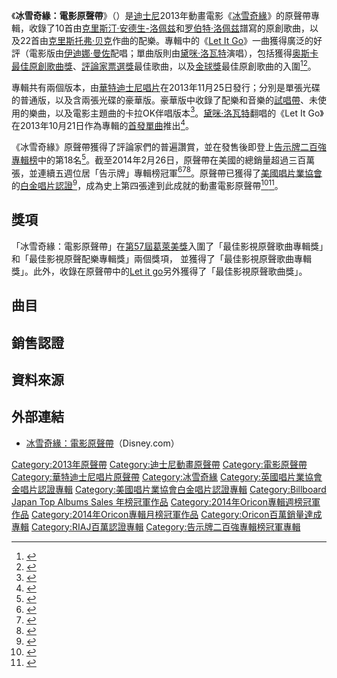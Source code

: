 {{noteTA
|G1=Movie
|G2=Disney
|G3=Show
|G4=Music
|G5=Frozen
}}
{{Infobox album
| name       = 冰雪奇缘：电影原声带
| original_name = ''Frozen (Original Motion Picture Soundtrack)''
| type       = [[原声带|原声带]]
| artist     = [[合辑|群星]]
| cover      = Frozen 2013 soundtrack.png
| alt        = A graphic of the album title over a snowflake
| released   = {{start date|2013|11|25|mf=yes}}
| recorded   = 2012年–2013年<ref>{{cite news|last=Perlman|first=Jake|title=On the Scene: 'Frozen' cast performs live for the first (and probably only) time ever|url=http://popwatch.ew.com/2014/02/10/on-the-scene-frozen-live/|accessdate=February 10, 2014|newspaper=[[Entertainment_Weekly|Entertainment Weekly]]|date=February 10, 2014|quote=It was the first time the cast had ever sung the songs live and the first time many had sung the songs at all since they recorded the soundtrack a year and a half ago.|archive-date=2014-03-01|archive-url=https://web.archive.org/web/20140301174518/http://popwatch.ew.com/2014/02/10/on-the-scene-frozen-live/|dead-url=no}}</ref>
| venue      =
| studio     = {{Le|Sunset Sound Recorders|Sunset Sound Recorders|Sunset Sound}} / {{Le|国会录音室|Capitol Studios}}<ref>{{cite web|last=Tingen|first=Paul|title=Inside Track: Disney's Frozen|url=http://www.soundonsound.com/sos/apr14/articles/inside-track-0414.htm|work=Sound on Sound|publisher=SOS Publications Group|accessdate=May 3, 2014|date=April 2014|archive-date=2014-05-03|archive-url=https://web.archive.org/web/20140503184540/http://www.soundonsound.com/sos/apr14/articles/inside-track-0414.htm|dead-url=no}}</ref><ref>{{cite journal|last=Tucker|first=April|title=Cinema Audio Society Awards Brings Us Together Again: Motion Picture — Animated, ''Frozen''|journal=CAS Quarterly|date=Spring 2014|pages=13–18|url=http://cinemaaudiosociety.org/wp-content/uploads/2014/05/CAS-Spring-2014.pdf|accessdate=May 29, 2014|format=PDF|archive-date=2014-05-29|archive-url=https://web.archive.org/web/20140529085315/http://cinemaaudiosociety.org/wp-content/uploads/2014/05/CAS-Spring-2014.pdf|dead-url=no}}</ref>
| genre      = {{flat list|
* [[流行音乐|流行]]
* [[音乐剧|音乐剧]]}}
| length     = {{Duration|m=69|s=40}}
| label      = [[华特迪士尼唱片|华特迪士尼]]
| producer   = {{flat list|
* [[克里斯汀·安德生-洛佩兹|克里斯汀·安德生-洛佩兹]]
* [[罗伯特·洛佩兹|罗伯特·洛佩兹]]
* [[克里斯托弗·贝克|克里斯托弗·贝克]]
* 克里斯·莫坦
* 汤姆·麦克杜格尔}}
| misc       = 
{{Extra chronology
 | artist     = [[华特迪士尼动画工作室|华特迪士尼动画工作室]]
 | type       = soundtrack
 | prev_title = [[无敌破坏王#原声带|无敌破坏王]]
 | prev_year  = 2012
 | title      = 冰雪奇缘
 | year       = 2013
 | next_title = [[大英雄天團#音乐|大英雄聯盟]]
 | next_year  = 2014
}}
{{Singles
| Name          = 冰雪奇缘
| Type          = soundtrack
| Single 1      = [[随它吧#黛米·洛瓦托版本|随它吧]]（[[黛米·洛瓦托|黛米·洛瓦托]]版本）
| Single 1 date = 2013年10月21日
| Single 2      = [[随它吧#伊迪娜·门泽尔版本|随它吧]]（[[伊迪娜·门泽尔|伊迪娜·门泽尔]]版本）
| Single 2 date = 2014年1月
}}
}}
《'''冰雪奇緣：電影原聲帶'''》（{{lang-en|''Frozen: Original Motion Picture Soundtrack''}}）是[[華特迪士尼動畫工作室|迪士尼]]2013年動畫電影《[[冰雪奇緣|冰雪奇緣]]》的原聲帶專輯，收錄了10首由[[克里斯汀·安德生-洛佩兹|克里斯汀·安德生-洛佩兹]]和[[罗伯特·洛佩兹|罗伯特·洛佩兹]]譜寫的原創歌曲，以及22首由[[克里斯托弗·贝克|克里斯托弗·贝克]]作曲的配樂。專輯中的《[[Let_It_Go_(迪士尼歌曲)|Let It Go]]》一曲獲得廣泛的好評（電影版由[[伊迪娜·曼佐|伊迪娜·曼佐]]配唱；單曲版則由[[黛咪·洛瓦特|黛咪·洛瓦特]]演唱），包括獲得[[奥斯卡金像奖|奥斯卡]][[奥斯卡最佳原创歌曲奖|最佳原創歌曲獎]]、[[廣播影評人協會|評論家票選獎]]最佳歌曲，以及[[金球獎|金球獎]]最佳原創歌曲的入圍<ref>{{cite news|title=Golden Globe Awards Nominations: ‘12 Years A Slave’ & ‘American Hustle’ Lead Pack|url=http://www.deadline.com/2013/12/golden-globe-awards-2014-nominations-full-list/|accessdate=2013-12-12|newspaper=Deadline|date=2013-12-12|archive-date=2013-12-16|archive-url=https://web.archive.org/web/20131216082358/http://www.deadline.com/2013/12/golden-globe-awards-2014-nominations-full-list/|dead-url=no}}</ref><ref>{{cite news|last=Gray|first=Tim|title=Critics Choice Awards: ’12 Years,’ ‘American Hustle’ Earn 13 Nominations Each|url=http://variety.com/2013/film/news/critics-choice-awards-12-years-american-hustle-earn-13-nominations-each-1200954010/|accessdate=2013-12-16|newspaper=Variety|date=2013-12-16|archive-date=2014-02-28|archive-url=https://www.webcitation.org/6NiaKYqLp?url=http://variety.com/2013/film/news/critics-choice-awards-12-years-american-hustle-earn-13-nominations-each-1200954010/|dead-url=no}}</ref>。

專輯共有兩個版本，由[[華特迪士尼唱片|華特迪士尼唱片]]在2013年11月25日發行；分別是單張光碟的普通版，以及含兩張光碟的豪華版。豪華版中收錄了配樂和音樂的[[樣本唱片|試唱帶]]、未使用的樂曲，以及電影主題曲的卡拉OK伴唱版本<ref>{{cite press release |title=Walt Disney Animation Studios' 'Frozen' Lets Go With Dynamic Soundtrack |url=http://www.prnewswire.com/news-releases/walt-disney-animation-studios-frozen-lets-go-with-dynamic-soundtrack-228743161.html |accessdate=2013-10-22 |publisher=PR Newswire |date=2013-10-22 |archive-date=2013-10-28 |archive-url=https://web.archive.org/web/20131028020407/http://www.prnewswire.com/news-releases/walt-disney-animation-studios-frozen-lets-go-with-dynamic-soundtrack-228743161.html |dead-url=no }}</ref>。[[黛咪·洛瓦特|黛咪·洛瓦特]]翻唱的《Let It Go》在2013年10月21日作為專輯的[[首發單曲|首發單曲]]推出<ref>{{cite news |last=Rosen |first=Christopher |title=Demi Lovato's 'Let It Go,' From The Disney Film 'Frozen,' Gets Released |url=http://www.huffingtonpost.com/2013/10/21/demi-lovato-let-it-go-frozen_n_4138378.html |accessdate=2013-10-23 |newspaper=[[The_Huffington_Post|The Huffington Post]] |date=2013-10-21 |archive-date=2013-10-22 |archive-url=https://web.archive.org/web/20131022050445/http://www.huffingtonpost.com/2013/10/21/demi-lovato-let-it-go-frozen_n_4138378.html |dead-url=no }}</ref>。

《冰雪奇緣》原聲帶獲得了評論家們的普遍讚賞，並在發售後即登上[[告示牌二百強專輯榜|告示牌二百強專輯榜]]中的第18名<ref>{{cite news|last=Gilman|first=Greg|title=‘Frozen’ Soundtrack Hits No. 1 on Billboard 200, Bumps Beyoncé|url=http://www.thewrap.com/frozen-soundtrack-number-one-billboard-bumps-beyonce|accessdate=2014-01-19|newspaper=The Wrap|date=2014-01-08|archive-date=2014-01-21|archive-url=https://web.archive.org/web/20140121183035/http://www.thewrap.com/frozen-soundtrack-number-one-billboard-bumps-beyonce|dead-url=no}}</ref>。截至2014年2月26日，原聲帶在美國的總銷量超過三百萬張，並連續五週位居「告示牌」專輯榜冠軍<ref>{{cite news|last=Martens|first=Todd|title=Eric Church, locals Glitch Mob have strong chart debuts  http://www.latimes.com/entertainment/music/posts/la-et-ms-eric-church-glitch-mob-have-strong-chart-debuts-20140219,0,1017242.story#ixzz2tnvgRBTh|url=http://www.latimes.com/entertainment/music/posts/la-et-ms-eric-church-glitch-mob-have-strong-chart-debuts-20140219,0,1017242.story#axzz2tnum7biz|accessdate=2014-02-19|newspaper=Los Angeles Times|date=2014-01-19|archive-date=2014-02-20|archive-url=https://web.archive.org/web/20140220120517/http://www.latimes.com/entertainment/music/posts/la-et-ms-eric-church-glitch-mob-have-strong-chart-debuts-20140219,0,1017242.story#axzz2tnum7biz|dead-url=no}}</ref><ref>{{Cite web |url=http://www.billboard.com/articles/news/5893983/frozen-longest-running-no-1-film-soundtrack-since-2003-billboard-200 |title=存档副本 |accessdate=2014-03-08 |archive-date=2014-03-06 |archive-url=https://web.archive.org/web/20140306110352/http://www.billboard.com/articles/news/5893983/frozen-longest-running-no-1-film-soundtrack-since-2003-billboard-200 |dead-url=no }}</ref><ref>{{cite news|first=Keith|last=Caulfield|title='Frozen' Earns Most Weeks At No. 1 For A Soundtrack Since 'Titanic'|url=http://www.billboard.com/articles/news/5915773/frozen-earns-most-weeks-at-no-1-for-a-soundtrack-since-titanic|work=Billboard|publisher=Prometheus Global Media|date=2014-02-26|accessdate=2014-02-26|archive-date=2014-03-02|archive-url=https://web.archive.org/web/20140302012511/http://www.billboard.com/articles/news/5915773/frozen-earns-most-weeks-at-no-1-for-a-soundtrack-since-titanic|dead-url=no}}</ref>。原聲帶已獲得了[[美國唱片業協會|美國唱片業協會]]的[[RIAA认证|白金唱片認證]]<ref>{{cite news|last=Kleinman|first=Maria|title=Walt Disney Records' Frozen Soundtrack And "Let It Go" Single Both Certified Platinum|url=http://online.wsj.com/article/PR-CO-20140225-913403.html|accessdate=2014-03-07|newspaper=The Wall Street Journal|date=2014-02-25|archive-date=2014-03-07|archive-url=https://web.archive.org/web/20140307042754/http://online.wsj.com/article/PR-CO-20140225-913403.html|dead-url=no}}</ref>，成為史上第四張達到此成就的動畫電影原聲帶<ref>{{cite news|last=Willman|first=Chris|title=How the 'Frozen' Soundtrack Snowballed to No. 1|url=http://www.hollywoodreporter.com/news/how-frozen-soundtrack-snowballed-no-670649?utm_source=feedburner&utm_medium=feed&utm_campaign=Feed%3A+thr%2Fnews+(The+Hollywood+Reporter+-+Top+Stories)|accessdate=2014-01-20|newspaper=The Hollywood Reporter|date=2014-01-15|archive-date=2014-03-14|archive-url=https://web.archive.org/web/20140314205317/http://www.hollywoodreporter.com/news/how-frozen-soundtrack-snowballed-no-670649?utm_source=feedburner&utm_medium=feed&utm_campaign=Feed%3A+thr%2Fnews+(The+Hollywood+Reporter+-+Top+Stories)|dead-url=no}}</ref><ref>{{cite news|last=Wood|first=Mikael|title='Frozen' soundtrack tops Billboard 200 album chart|url=http://www.latimes.com/entertainment/music/posts/la-et-ms-frozen-soundtrack-tops-billboard-200-album-chart-20140108,0,1422934.story#axzz2pqzy8wbf|accessdate=2014-01-09|newspaper=Los Angeles Times|date=2014-01-08|archive-date=2014-01-09|archive-url=https://web.archive.org/web/20140109004725/http://www.latimes.com/entertainment/music/posts/la-et-ms-frozen-soundtrack-tops-billboard-200-album-chart-20140108,0,1422934.story#axzz2pqzy8wbf|dead-url=no}}</ref>。

== 獎項 ==
{{Album ratings
| rev1 =Sputnikmusic
| rev1Score = 2.1/5<ref>http://www.sputnikmusic.com/review/61138/Disney-Soundtracks-Frozen%3A-Original-Motion-Picture-Soundtrack/</ref>
| rev2 =Filmtracks
| rev2Score = {{Rating|3|5}}<ref>{{cite web |url=http://www.filmtracks.com/titles/frozen.html |title=Frozen (Christophe Beck/Robert Lopez/Kristen Anderson-Lopez) |publisher=Filmtracks |date=2013-11-25 |accessdate=2014-08-24 |archive-date=2014-09-02 |archive-url=https://web.archive.org/web/20140902050736/http://www.filmtracks.com/titles/frozen.html |dead-url=no }}</ref>
}}
「冰雪奇緣：電影原聲帶」在[[第57屆葛萊美獎|第57屆葛萊美獎]]入圍了「最佳影視原聲歌曲專輯獎」和「最佳影視原聲配樂專輯獎」兩個獎項，
並獲得了「最佳影視原聲歌曲專輯獎」。此外，收錄在原聲帶中的[[Let_it_go|Let it go]]另外獲得了「最佳影視原聲歌曲獎」。

== 曲目 ==
{{Track listing
| total_length = 1:09:40
| headline     = 冰雪奇緣 (原聲帶)<ref>{{cite web|url=https://itunes.apple.com/us/album/frozen-original-motion-picture/id728880367|title=Frozen (Original Motion Picture Soundtrack) by Various Artists|publisher=iTunes Store|accessdate=2013-11-18|archive-date=2014-01-03|archive-url=https://web.archive.org/web/20140103114840/https://itunes.apple.com/us/album/frozen-original-motion-picture/id728880367|dead-url=no}}</ref><ref>[https://itunes.apple.com/us/album/frozen-original-motion-picture/id728880367 iTunes - Music - Frozen (Original Motion Picture Soundtrack) by Various Artists] {{Wayback|url=https://itunes.apple.com/us/album/frozen-original-motion-picture/id728880367 |date=20140312221404 }} ''[[iTunes|iTunes]]'' Retrieved October 25, 2014</ref>
| extra_column = Performer(s)
| title1       = Frozen Heart
| extra1       = Cast of ''Frozen''
| length1      = 1:45
| title2       = [[Do_You_Want_to_Build_a_Snowman?|Do You Want to Build a Snowman?]]
| extra2       = [[Kristen_Bell|Kristen Bell]], Agatha Lee Monn, and Katie Lopez
| length2      = 3:27
| title3       = For the First Time in Forever
| extra3       = Kristen Bell and [[Idina_Menzel|Idina Menzel]]
| length3      = 3:45
| title4       = Love Is an Open Door
| extra4       = Kristen Bell and [[Santino_Fontana|Santino Fontana]]
| length4      = 2:07
| title5       = [[放開手|Let It Go]]
| extra5       = [[Idina_Menzel|Idina Menzel]]
| length5      = 3:44
| title6       = Reindeer(s) Are Better Than People
| extra6       = [[Jonathan_Groff|Jonathan Groff]]
| length6      = 0:50
| title7       = In Summer
| extra7       = [[Josh_Gad|Josh Gad]]
| length7      = 1:54
| title8       = For the First Time in Forever#Reprise|For the First Time in Forever (Reprise)
| extra8       = Kristen Bell and Idina Menzel
| length8      = 2:30
| title9       = Fixer Upper (song)|Fixer Upper
| extra9       = Maia Wilson and Cast of ''Frozen''
| length9      = 3:02
| title10      = Let It Go (Disney song)#Demi Lovato version|Let It Go
| note10       = single version
| extra10      = [[Demi_Lovato|Demi Lovato]]
| length10     = 3:47
| title11      = Vuelie
| extra11      = Christophe Beck and Frode Fjellheim
| note11       = featuring [[Cantus_(Norwegian_female_choir)|Cantus]]
| length11     = 1:36
| title12      = Elsa and Anna
| extra12      = Christophe Beck
| length12     = 2:43
| title13      = The Trolls
| extra13      = Christophe Beck
| length13     = 1:48
| title14      = Coronation Day
| extra14      = Christophe Beck
| length14     = 1:14
| title15      = Heimr Àrnadalr
| extra15      = Christophe Beck
| length15     = 1:25
| title16      = Winter's Waltz
| extra16      = Christophe Beck
| length16     = 1:00
| title17      = Sorcery
| extra17      = Christophe Beck
| length17     = 3:17
| title18      = Royal Pursuit
| extra18      = Christophe Beck
| length18     = 1:02
| title19      = Onward and Upward
| extra19      = Christophe Beck
| length19     = 1:54
| title20      = Wolves
| extra20      = Christophe Beck
| length20     = 1:44
| title21      = The North Mountain
| extra21      = Christophe Beck
| length21     = 1:34
| title22      = We Were So Close
| extra22      = Christophe Beck
| length22     = 1:53
| title23      = Marshmallow Attack!
| extra23      = Christophe Beck
| length23     = 1:43
| title24      = Conceal, Don't Feel
| extra24      = Christophe Beck
| length24     = 1:07
| title25      = Only an Act of True Love
| extra25      = Christophe Beck
| length25     = 1:07
| title26      = Summit Siege
| extra26      = Christophe Beck
| length26     = 2:32
| title27      = Return to Arendelle
| extra27      = Christophe Beck
| length27     = 1:38
| title28      = Treason
| extra28      = Christophe Beck
| length28     = 1:36
| title29      = Some People Are Worth Melting For
| extra29      = Christophe Beck
| length29     = 2:06
| title30      = Whiteout
| extra30      = Christophe Beck
| length30     = 4:17
| title31      = The Great Thaw (Vuelie Reprise)
| extra31      = Christophe Beck and Frode Fjellheim
| length31     = 2:29
| title32      = Epilogue
| extra32      = Christophe Beck
| length32     = 3:04
}}
{{tracklist
| headline     = 南美洲版<ref>{{cite web|url=https://itunes.apple.com/ar/album/frozen/id728543411?l=en|title=iTunes - Music - Frozen by Various Artists|publisher=iTunes Store|accessdate=2013-11-18|archive-date=2014-02-25|archive-url=https://web.archive.org/web/20140225040418/https://itunes.apple.com/ar/album/frozen/id728543411?l=en|dead-url=no}}</ref><ref>{{cite web|url=https://itunes.apple.com/mx/album/frozen-una-aventura-congelada/id777159536|title=Frozen: Una Aventura Congelada (Banda Sonora Original) by Various Artists|publisher=iTunes Store|accessdate=2013-11-18|archive-date=2015-01-16|archive-url=https://web.archive.org/web/20150116063057/https://itunes.apple.com/mx/album/frozen-una-aventura-congelada/id777159536|dead-url=no}}</ref>
| extra_column = Performer(s)
| collapsed    = yes
| title1       = Helado corazón
| extra1       = Cast of ''Frozen''
| note1        = Spanish version
| length1      = 1:45
| title2       = ¿Y si hacemos un muñeco?
| extra2       = Romina Marroquín Payró, Andrea Rebeca Gómez Arias & Sara Paula Gómez Arias
| note2        = Spanish version
| length2      = 3:27
| title3       = Finalmente y como nunca
| extra3       = Romina Marroquín Payró & Carmen Sarahí
| note3        = Spanish version
| length3      = 3:45
| title4       = La puerta es el amor
| extra4       = Romina Marroquín Payró & Hugo Serrano
| note4        = Spanish version
| length4      = 2:07
| title5       = Libre soy
| extra5       = [[Carmen_Sarahí|Carmen Sarahí]]
| note5        = Spanish version
| length5      = 3:44
| title6       = Renos mejores que humanos
| extra6       = Pepe Vilchis
| note6        = Spanish version
| length6      = 0:50
| title7       = Verano
| extra7       = David Filio
| note7        = Spanish version
| length7      = 1:54
| title8       = Finalmente y como nunca (reprise)
| extra8       = Romina Marroquín Payró & Carmen Sarahí
| note8        = Spanish version
| length8      = 2:30
| title9       = Reparaciones
| extra9       = Cast of ''Frozen''
| note9        = Spanish version) (featuring Simone Brook
| length9      = 3:02
| title10      = Let It Go
| extra10      = Demi Lovato
| length10     = 3:47
| title11      = Libre soy
| extra11      = [[Martina_Stoessel|Martina Stoessel]]
| note11       = Spanish version
| length11     = 3:46
}}
{{tracklist
| headline     = 義大利版<ref>{{cite web|url=https://itunes.apple.com/it/album/frozen-regno-di-ghiaccio-colonna/id742315268?l=en|title=iTunes - Music - Frozen: Il regno di ghiaccio (Colonna sonora originale) by Various Artists|publisher=iTunes Store|accessdate=2013-11-18|archive-date=2014-02-24|archive-url=https://web.archive.org/web/20140224035315/https://itunes.apple.com/it/album/frozen-regno-di-ghiaccio-colonna/id742315268?l=en|dead-url=no}}</ref>
| extra_column = Performer(s)
| collapsed    = yes
| title11      = All'alba sorgerò
| extra11      = [[Serena_Autieri|Serena Autieri]]
| note11       = Italian version
| length11     = 3:46
}}
{{tracklist
| headline     = 馬來西亞版<ref>{{cite web|url=https://itunes.apple.com/my/album/frozen-original-motion-picture/id757882500|title=iTunes - Music - Anna Dan Permaisuri Salji (Oraginal Soundtrack) by Various Artists|publisher=iTunes Store|accessdate=2013-11-28|archive-date=2014-02-27|archive-url=https://web.archive.org/web/20140227044210/https://itunes.apple.com/my/album/frozen-original-motion-picture/id757882500|dead-url=no}}</ref>
| extra_column = Performer(s)
| collapsed    = yes
| title11      = Bebaskan
| extra11      = [[Marsha_Milan_Londoh|Marsha Milan Londoh]]
| note11       = Malay version
| length11     = 3:46
}}
{{tracklist
| headline     = 法國版<ref>{{cite web |url=http://www.chartsinfrance.net/actualite/news-88687.html |title="We Love Disney" : Jenifer, Christophe Willem, Olympe, Garou et Zaho ont répondu présent |publisher=Chartsinfrance.net |date= |accessdate=2013-12-06 |archive-date=2013-10-25 |archive-url=https://web.archive.org/web/20131025045254/http://www.chartsinfrance.net/actualite/news-88687.html |dead-url=no }}</ref><ref>{{cite web |url=http://fr.wikipedia.org/wiki/We_Love_Disney#cite_note-1 |title=We Love Disney - Wikipédia |language=fr |publisher=Fr.wikipedia.org |date= |accessdate=2013-12-06 |archive-date=2013-12-16 |archive-url=https://web.archive.org/web/20131216225137/http://fr.wikipedia.org/wiki/We_Love_Disney#cite_note-1 |dead-url=no }}</ref>
| extra_column = Performer(s)
| collapsed    = yes
| title1       = Le cœur de glace
| extra1       = Cast of ''Frozen''
| note1        = French version
| length1      = 1:45
| title2       = Je voudrais un bonhomme de neige
| extra2       = Emmylou Homs & Coralie Thulier
| note2        = French version
| length2      = 3:27
| title3       = Le renouveau
| extra3       = Emmylou Homs & Anaïs Delva
| note3        = French version
| length3      = 3:45
| title4       = L'amour est un cadeau
| extra4       = Emmylou Homs & Guillaume Beaujolais
| note4        = French version
| length4      = 2:07
| title5       = Libérée, délivrée
| extra5       = {{link-fr|Anaïs Delva|Anaïs Delva}}<ref>{{cite web |url=https://www.youtube.com/watch?v=_oBASpbS7jo |title=La Reine des Neiges (2013) - "Libérée, Délivrée" (Anaïs Delva) |publisher=YouTube |date=2013-11-25 |accessdate=2013-12-06 |archive-date=2013-12-09 |archive-url=https://web.archive.org/web/20131209005826/http://www.youtube.com/watch?v=_oBASpbS7jo |dead-url=no }}</ref>
| note5        = French version
| length5      = 3:44
| title6       = Le chant du renne
| extra6       = Donald Reignoux
| note6        = French version
| length6      = 0:50
| title7       = En été
| extra7       = Emmanuel Curtil
| note7        = French version
| length7      = 1:54
| title8       = Le renouveau (reprise)
| extra8       = Emmylou Homs & Anaïs Delva
| note8        = French version
| length8      = 2:30
| title9       = Nul n'est parfait
| extra9       = Cast of ''Frozen''
| note9        = French version
| length9      = 3:02
| title10      = Let It Go
| extra10      = Demi Lovato
| length10     = 3:47
}}
{{tracklist
| headline     = 德國版<ref>{{cite web|url=https://itunes.apple.com/de/album/die-eiskonigin-vollig-unverfroren/id728367313|title=iTunes - Music - Die Eiskönigin - Völlig unverfroren by Various Artists|publisher=iTunes Store|accessdate=2014-01-11|archive-date=2014-06-01|archive-url=https://web.archive.org/web/20140601153817/https://itunes.apple.com/de/album/die-eiskonigin-vollig-unverfroren/id728367313|dead-url=no}}</ref>
| extra_column = Performer(s)
| title1 = Kaltes Herz
| extra1 = Manuel Straube, Tommy Amper, Benjamin Grund, Stefan Thomas, Florian Wolf, Thomas Hohenberger & Frank Oliver Weißmann
| note1 = German version
| length1 = 1:44
| title2 = Willst du einen Schneemann bauen?
| extra2 = Pia Allgaier, Manuel Straube, Valeska Gerhart & Magdalena Haier
| note2 = German version
| length2 = 3:26
| title3 = Zum ersten Mal
| extra3 = Pia Allgaier & [[Willemijn_Verkaik|Willemijn Verkaik]]
| note3 = German version
| length3 = 3:44
| title4 = Liebe öffnet Tür'n
| extra4 = Pia Allgaier & Manuel Straube
| note4 = German version
| length4 = 2:04
| title5 = Lass jetzt los
| extra5 = [[Willemijn_Verkaik|Willemijn Verkaik]]
| note5 = German version
| length5 = 3:43
| title6 = Rentiere sind besser als Menschen
| extra6 = Leonhard Mahlich
| note6 = German version
| length6 = 0:51
| title7 = Im Sommer
| extra7 = [[Hape_Kerkeling|Hape Kerkeling]]
| note7 = German version
| length7 = 1:43
| title8 = Zum ersten Mal (Reprise)
| extra8 = Pia Allgaier & [[Willemijn_Verkaik|Willemijn Verkaik]]
| note8 = German version
| length8 = 2:29
| collapsed = yes
| title9 = Aufpolieren
| extra9 = [[Hape_Kerkeling|Hape Kerkeling]], Tommy Amper & Petra Scheeser
| note9 = German version
| length9 = 3:01
}}
{{tracklist
| headline = 西班牙版<ref>{{cite web|url=https://itunes.apple.com/es/album/frozen-el-reino-del-hielo/id742381837|title=iTunes - Music - Frozen: El reino del hielo by Various Artists|publisher=iTunes Store|accessdate=2013-11-26|archive-date=2014-07-12|archive-url=https://web.archive.org/web/20140712162436/https://itunes.apple.com/es/album/frozen-el-reino-del-hielo/id742381837|dead-url=no}}</ref>
| extra_column = Performer(s)
| title1 = Corazón de hielo
| extra1 = Cast of ''Frozen''
| note1 = Spanish version
| length1 = 1:46
| title2 = Hazme un muñeco de nieve
| extra2 = Naima Barroso, Emma Amselem & Carmen López
| note2 = Spanish version
| length2 = 3:27
| title3 = Por primera vez en años
| extra3 = Carmen López & [[Gisela_(singer)|Gisela]]
| note3 = Spanish version
| length3 = 3:45
| title4 = La puerta hacia el amor
| extra4 = Carmen López & Toni Menguiano
| note4 = Spanish version
| length4 = 2:05
| title5 = ¡Suéltalo!
| extra5 = [[Gisela_(singer)|Gisela]]
| note5 = Spanish version
| length5 = 3:44
| title6 = Renos mejor que personas
| extra6 = Erik Cruz
| note6 = Spanish version
| length6 = 0:52
| title7 = En verano
| extra7 = Miguel Antelo
| note7 = Spanish version
| length7 = 1:52
| title8 = Por primera vez en años (Reprise)
| extra8 = Carmen López & [[Gisela_(singer)|Gisela]]
| note8 = Spanish version
| length8 = 2:30
| collapsed = yes
| title9 = Hay que mejorarle un poco
| extra9 = Cast of ''Frozen''
| note9 = Spanish version
| length9 = 3:02
| title10      = Let It Go
| extra10      = Demi Lovato
| length10     = 3:44
| title11 = Libre soy
| extra11 = [[Martina_Stoessel|Martina Stoessel]]
| note11 = Spanish version
| length11 = 3:44
}}
{{tracklist
| headline = 丹麥版<ref>{{cite web|url=https://itunes.apple.com/dk/album/frost-originalt-dansk-soundtrack/id748370421|title=iTunes - Music - Frost (Originalt Dansk Soundtrack) by Various Artists|publisher=iTunes Store|accessdate=2014-01-17|archive-date=2014-06-05|archive-url=https://web.archive.org/web/20140605181410/https://itunes.apple.com/dk/album/frost-originalt-dansk-soundtrack/id748370421|dead-url=no}}</ref>
| extra_column = Performer(s)
| title1 = Det Frosne Hjertes Slag
| extra1 = The Danish Cast of Frozen
| note1 = Danish version
| length1 = 1:44
| title2 = Skal Vi Ikke Lave en Snemand?
| extra2 = Marie Dietz, Natascha Jessen, Kristine Yde Eriksen
| note2 = Danish version
| length2 = 3:26
| title3 = Jeg Har Ventet Alt for Længe
| extra3 = Kristine Yde Eriksen & Maria Lucia Heiberg Rosenberg
| note3 = Danish version
| length3 = 3:44
| title4 = Vi Lukker Døren Op
| extra4 = Kristine Yde Eriksen & Christian Lund
| note4 = Danish version
| length4 = 2:04
| title5 = Lad Det Ske
| extra5 = Maria Lucia Heiberg Rosenberg
| note5 = Danish version
| length5 = 3:43
| title6 = Rensdyr Er Bedre End Mennesker
| extra6 = Kenneth M. Christensen
| note6 = Danish version
| length6 = 0:51
| title7 = Til Sommer
| extra7 = Martin Brygmann
| note7 = Danish version
| length7 = 1:43
| title8 = Jeg Har Ventet Alt for Længe (Reprise)
| extra8 = Kristine Yde Eriksen & Maria Lucia Heiberg Rosenberg
| note8 = Danish version
| length8 = 2:29
| collapsed = yes
| title9 = Småskavanker
| extra9 = The Danish Cast of Frozen
| note9 = Danish version
| length9 = 3:01
}}
{{tracklist
| headline = 波蘭版<ref>{{cite web|url=https://itunes.apple.com/pl/album/kraina-lodu-oryginalna-sciezka/id742336035|title=iTunes - Music - Kraina Lodu (Oryginalna ścieżka dźwiękowa z filmu) [Deluxe Edition]|publisher=iTunes Store|accessdate=2014-05-14|archive-date=2014-04-16|archive-url=https://web.archive.org/web/20140416174411/https://itunes.apple.com/pl/album/kraina-lodu-oryginalna-sciezka/id742336035|dead-url=no}}</ref>
| extra_column = Performer(s)
| collapsed = yes
| title1 = Serca lód
| extra1 = The Cast of Frozen
| note1 = Polish version
| length1 = 1:45
| title2 = Ulepimy dziś bałwana?
| extra2 = Magdalena Wasylik, Malwina Jachowicz, Julia Siechowicz
| note2 = Polish version
| length2 = 3:27
| title3 = Pierwszy raz jak sięga pamięć
| extra3 = Magdalena Wasylik, Katarzyna Łaska
| note3 = Polish version
| length3 = 3:45
| title4 = Miłość stanęła w drzwiach
| extra4 = Magdalena Wasylik, Marcin Jajkiewicz
| note4 = Polish version
| length4 = 2:07
| title5 = Mam tę moc
| extra5 = Katarzyna Łaska
| note5 = Polish version
| length5 = 3:44
| title6 = Człowiek zwierzęciu jest wilkiem
| extra6 = Paweł Ciołkosz
| note6 = Polish version
| length6 = 0:51
| title7 = Lód w lecie
| extra7 = Czesław Mozil
| note7 = Polish version
| length7 = 1:53
| title8 = Pierwszy raz jak sięga pamięć (Repryza)
| extra8 = Katarzyna Łaska, Magdalena Wasylik
| note8 = Polish version
| length8 = 2:30
| title9 = Nietentego
| extra9 = The Cast of Frozen, Olga Szomańska
| note9 = Polish version
| length9 = 3:02
}}
{{tracklist
| headline = 巴西版<ref>{{cite web|url=https://itunes.apple.com/br/album/frozen-uma-aventura-congelante/id853087975?ign-mpt=uo%3D2|title=iTunes - Música - Frozen: Uma Aventura Congelante (Trilha Sonora Original) by Various Artists|publisher=iTunes Store|accessdate=2014-01-17|archive-date=2014-12-17|archive-url=https://web.archive.org/web/20141217202749/https://itunes.apple.com/br/album/frozen-uma-aventura-congelante/id853087975?ign-mpt=uo%3D2|dead-url=no}}</ref>
| extra_column = Performer(s)
| title1 = Gélido Coração
| extra1 = The Brazilian Cast of Frozen
| note1 = Portuguese version
| length1 = 1:46
| title2 = Quer Brincar Na Neve?
| extra2 = Gabi Guimaraes, Gabi Porto & Hannah Zeitoune
| note2 = Portuguese version
| length2 = 3:29
| title3 = Uma Vez Na Eternidade
| extra3 = Gabi Porto & Taryn Szpilman
| note3 = Portuguese version
| length3 = 3:43
| title4 = Vejo Uma Porta Abrir
| extra4 = Olavo Cavalheiro & Gabi Porto
| note4 = Portuguese version
| length4 = 2:05
| title5 = Livre Estou
| extra5 = Taryn Szpilman
| note5 = Portuguese version
| length5 = 3:43
| title6 = Rena É Melhor do Que Gente
| extra6 = Gustavo Pereira & Marcelo Sader
| note6 = Portuguese version
| length6 = 0:52
| title7 = No Verão
| extra7 = Gustavo Pereira & Marcelo Sader
| note7 = Portuguese version
| length7 = 1:51
| title8 = Uma Vez Na Eternidade (Reprise)
| extra8 = Gabi Porto & Taryn Szpilman
| note8 = Portuguese version
| length8 = 2:30
| title9 = Reparos
| extra9 = Gottsha, Alexandre Moreno & Gustavo Pereira
| note9 = Portuguese version
| length9 = 3:00
| title10 = Let It Go
| extra10 = Demi Lovato
| length10 = 3:44
| collapsed = yes
| title11 = Libre Soy
| extra11 = Martina Stoessel
| note11 = Spanish version
| length11 = 3:43
}}
{{Tracklist
| headline     = 日本版<ref>{{cite web|url=http://www.disney.co.jp/music/soundtrack/AVCW-63028-9.html|title=アナと雪の女王　オリジナル・サウンドトラック -デラックス・エディション-｜ミュージック｜ディズニー (Anna and Snow Queen Original Soundtrack Japanese version)|publisher=Disney Music|accessdate=2014-10-08|archive-date=2014-10-03|archive-url=https://web.archive.org/web/20141003221932/http://www.disney.co.jp/music/soundtrack/AVCW-63028-9.html|dead-url=no}}</ref>
| extra_column = Performer(s)
| collapsed    = yes
| title1       = 氷の心
| extra1       = Cast of ''Frozen''
| note1 = Koori no Kokoro  Japanese version
| length1 = 1:46
| title2 = 雪だるまつくろう
| extra2 = Sayaka Kanda, Natsuki Inaba, Sumire Moroboshi
| note2 = Yukidaruma Tsukurou  Japanese version
| length2 = 3:28
| title3 = 生まれてはじめて
| extra3 = Sayaka Kanda, Takako Matsu
| note3 = Umarete Hajimete  Japanese version
| length3 = 3:44
| title4 = とびら開けて
| extra4 = Sayaka Kanda, Eisuke Tsuda
| note4 = Tobira Akete  Japanese version
| length4 = 2:07
| title5 = レット・イット・ゴー ～ありのままで～
| extra5 = Takako Matsu
| note5 = Let it go - Arino Mamade  Japanese version
| length5 = 3:44
| title6 = トナカイのほうがずっといい
| extra6 = Shin-ichiro Hara
| note6 = Tonakaino Houga Zutto Ii  Japanese version
| length6 = 0:50
| title7 = あこがれの夏
| extra7 = Pierre Taki
| note7 = Akogareno Natsu  Japanese version
| length7 = 1:54
| title8 = 生まれてはじめて（リプライズ）
| extra8 = Sayaka Kanda, Takako Matsu
| note8 = Umarete Hajimete (Reprise)  Japanese version
| length8 = 2:30
| title9 = 愛さえあれば
| extra9 = Rika Sugimura, Motomu Azaki
| note9 = Ai Sae Areba  Japanese version
| length9 = 3:03
| title10 = レット・イット・ゴー ～ありのままで～
| extra10 = May J.
| note10 = Let it go - Arino Mamade  Japanese version
| length10 = 3:44
| title11      = レット・イット・ゴー ～ありのままで～
| extra11      = Cast of ''Frozen''
| note11       = Let it go - Multi Language version
| length11     = 3:44
}}
{{tracklist
| total_length = 1:13:44
| headline = 韓國版<ref>{{cite web|url=http://music.naver.com/album/index.nhn?albumId=379238|title=겨울왕국 OST (한국어 더빙 버전) by Various Artists|publisher=Naver Music|accessdate=2014-02-24}}</ref>
| extra_column = Performer(s)
| title1 = 얼어붙은 심장
| extra1 = 김철한, 박상준, 이상익, 이재호
| note1 = Korean version
| length1 = 1:46
| title2 = 같이 눈사람 만들래?
| extra2 = 윤시영, 이지민, 박지윤
| note2 = Korean version
| length2 = 3:27
| title3 = 태어나서 처음으로
| extra3 = 박지윤, 박혜나
| note3 = Korean version
| length3 = 3:45
| title4 = 사랑은 열린 문
| extra4 = 박지윤, 윤승욱
| note4 = Korean version
| length4 = 2:07
| title5 = 다 잊어
| extra5 = 박혜나
| note5 = Korean version
| length5 = 3:44
| title6 = 순록이 사람보다 낫지
| extra6 = 정상윤
| note6 = Korean version
| length6 = 0:51
| title7 = 여름날
| extra7 = 이장원
| note7 = Korean version
| length7 = 1:54
| title8 = 태어나서 처음으로 (Reprise)
| extra8 = 박지윤, 박혜나
| note8 = Korean version
| length8 = 2:30
| title9 = 부족한 점 (트롤 송)
| extra9 = 프로즌 한국어판 캐스트
| note9 = Korean version
| length9 = 3:02
| collapsed = yes
| title11 = Let It Go
| extra11 = [[孝琳|효린]] ([[Sistar|씨스타]])
| note11 = Korean version
| length11 = 3:47
}}
{{track listing
| headline        = 冰雪奇緣(Deluxe Edition / 2CD精裝加值盤)(Disc 2)<ref>{{cite web|url=http://www.amazon.com/Frozen-Deluxe-Soundtrack/dp/B00EDY5KTA/ref=sr_1_cc_1?s=aps&ie=UTF8&qid=1382464651&sr=1-1-catcorr&keywords=frozen+disney+soundtrack|title=Frozen (Deluxe): Music|publisher=Amazon.com|accessdate=2013-11-26|archive-date=2016-03-12|archive-url=https://web.archive.org/web/20160312035148/http://www.amazon.com/Frozen-Deluxe-Soundtrack/dp/B00EDY5KTA/ref=sr_1_cc_1?s=aps&ie=UTF8&qid=1382464651&sr=1-1-catcorr&keywords=frozen+disney+soundtrack|dead-url=no}}</ref><ref name="DeluxeMP3">{{cite web|url=http://www.amazon.com/Frozen-Original-Picture-Soundtrack-Edition/dp/B00GLQQ07E/ref=tmm_other_meta_binding_title_0?ie=UTF8&qid=1382464651&sr=1-1-catcorr|title=Frozen (Original Motion Picture Soundtrack / Deluxe Edition): Various: MP3 Downloads|publisher=Amazon.com|accessdate=2013-11-26|archive-date=2021-03-18|archive-url=https://web.archive.org/web/20210318071709/https://www.amazon.com/Frozen-Original-Picture-Soundtrack-Edition/dp/B00GLQQ07E/ref=tmm_other_meta_binding_title_0?ie=UTF8&qid=1382464651&sr=1-1-catcorr|dead-url=no}}</ref>
| total_length    = 47:53
| extra_column    = Artist(s)
| collapsed       = yes
| title1          = For the First Time in Forever
| note1           = Demo
| extra1          = [[Kristen_Anderson-Lopez|Kristen Anderson-Lopez]]
| length1         = 3:33
| title2          = Love Is an Open Door
| note2           = Demo
| extra2          = [[Robert_Lopez|Robert Lopez]] and Kristen Anderson-Lopez
| length2         = 2:02
| title3          = We Know Better
| note3           = Outtake
| extra3          = Kristen Anderson-Lopez
| length3         = 4:04
| title4          = Spring Pageant
| note4           = Outtake
| extra4          = Robert Lopez, Kristen Anderson-Lopez, Katie Lopez, and Annie Lopez
| length4         = 3:09
| title5          = More Than Just the Spare
| note5           = Outtake
| extra5          = Kristen Anderson-Lopez
| length5         = 3:25
| title6          = You're You
| note6           = Outtake
| extra6          = Robert Lopez and Kristen Anderson-Lopez
| length6         = 1:48
| title7          = Life's Too Short
| note7           = Outtake
| extra7          = Kristen Anderson-Lopez
| length7         = 3:52
| title8          = Life's Too Short (Reprise)
| note8           = Outtake
| extra8          = Kristen Anderson-Lopez
| length8         = 1:42
| title9          = Reindeer(s) Remix
| note9           = Outtake
| extra9          = Robert Lopez
| length9         = 2:26
| title10         = The Ballad of Olaf & Sven
| note10          = Demo
| extra10         = Christophe Beck
| length10        = 1:35
| title11         = Queen Elsa of Arendelle
| note11          = Demo
| extra11         = Christophe Beck
| length11        = 0:42
| title12         = Hans
| note12          = Demo
| extra12         = Christophe Beck
| length12        = 1:20
| title13         = It Had to Be Snow
| note13          = Demo
| extra13         = Christophe Beck
| length13        = 1:17
| title14         = Meet Olaf
| note14          = Demo
| extra14         = Christophe Beck
| length14        = 2:01
| title15         = Hands for Hans
| note15          = Demo
| extra15         = Christophe Beck
| length15        = 0:48
| title16         = Oaken's Sauna
| note16          = Demo
| extra16         = Christophe Beck
| length16        = 1:25
| title17         = Thin Air
| note17          = Demo
| extra17         = Christophe Beck
| length17        = 2:19
| title18         = Cliff Diving
| note18          = Demo
| extra18         = Christophe Beck
| length18        = 0:50
| title19         = The Love Experts
| note19          = Demo
| extra19         = Christophe Beck
| length19        = 1:02
| title20         = Elsa Imprisoned
| note20          = Demo
| extra20         = Christophe Beck
| length20        = 1:04
| title21         = Hans' Kiss
| note21          = Demo
| extra21         = Christophe Beck
| length21        = 2:11
| title22         = Coronation Band Suite
| note22          = Demo
| extra22         = Christophe Beck
| length22        = 1:32
| title23         = Let It Go
| note23          = Instrumental
| extra23         = Robert Lopez and Kristen Anderson-Lopez
| length23        = 3:46
}}
{{track listing
| headline        = 冰雪奇緣(Deluxe Edition / 2CD精裝加值盤)(Disc 2 – 數位下載版附贈曲目)<ref name="DeluxeMP3" />
| total_length    = 59:18
| extra_column    = Artist(s)
| collapsed       = yes
| title24         = For the First Time in Forever
| note24          = Instrumental
| extra24         = Robert Lopez and Kristen Anderson-Lopez
| length24        = 3:46
| title25         = Love Is an Open Door
| note25          = Instrumental
| extra25         = Robert Lopez and Kristen Anderson-Lopez
| length25        = 2:07
| title26         = In Summer
| note26          = Instrumental
| extra26         = Robert Lopez and Kristen Anderson-Lopez
| length26        = 1:47
| title27         = Let It Go
| note27          = Instrumental — Demi Lovato Version
| extra27         = Robert Lopez, Kristen Anderson-Lopez, and [[Emanuel_Kiriakou|Emanuel "Eman" Kiriakou]]
| length27        = 3:45
}}

== 銷售認證 ==
{{certification Table Top}}

{{certification Table Entry|type=album|region=Australia|artist=Soundtrack|title=Frozen|award=白金|number=4|certyear=2015|relyear=2013|accessdate=2015-02-11|salesamount= 280,000|autocat=yes}}
{{certification Table Entry|type=album|region=Belgium|artist=Artisti Vari|title=Frozen|award=白金|certyear=2014|relyear=2013|accessdate=2015-01-08|salesamount= 30,000|autocat=yes}}
{{Certification Table Entry|region=Canada|type=album|title=Frozen|artist=Original Motion Picture Soundtrack|award=白金|number=3|relyear=2014|accessdate=2015-02-27|autocat=yes|salesamount=226,000|salesref=<ref>{{cite web |url=http://www.billboard.com/articles/business/6451045/nielsen-music-canada-report-2014-sales-streaming-data |title=Nielsen: Canada Loved Taylor Swift, Streaming Music and, Yep, Vinyl in 2014 |last=Bliss |first=Karen |work=[[告示牌_(雜誌)|Billboard]] |date=2015-01-27 |accessdate=2015-01-30 |archive-date=2016-01-30 |archive-url=https://web.archive.org/web/20160130081816/http://www.billboard.com/articles/business/6451045/nielsen-music-canada-report-2014-sales-streaming-data |dead-url=no }}</ref>}}
{{Certification Table Entry|region=Denmark|relyear=2013|certyear=2015|award=金|salesamount=10,000|certref=<ref>[http://www.ifpi.dk/?q=certificeringer&page=73 "Certifications"] {{Wayback|url=http://www.ifpi.dk/?q=certificeringer&page=73 |date=20150518201000 }} (in Danish). IFPI Denmark. Retrieved May 12, 2015.</ref>}}
{{certification Table Entry|type=album|region=Germany|artist=Artisti Vari|title=Frozen|award=白金|certyear=2014|relyear=2013|accessdate=2015-01-08|salesamount= 200,000|autocat=yes}}
{{certification Table Entry|type=album|region=Italy|artist=Artisti Vari|title=Frozen|award=金|certyear=2014|relyear=2013|accessdate=2015-01-08|salesamount= 30,000|autocat=yes}}
{{certification Table Entry|type=album|region=Japan|artist=V.A.|title=アナと雪の女王　オリジナル・サウンドトラック |award=百萬|certyear=2014|certmonth=06|relyear=2014|accessdate=2014-07-10|autocat=yes|salesamount=980,383|salesref=<ref name="OriconSales">{{cite web | title=オリコンランキング情報サービス「you大樹」 | trans_title=Oricon Ranking Information Service 'You Big Tree' | url=http://ranking.oricon.co.jp | work=[[Oricon|Oricon]] | subscription=yes | accessdate=2014-07-11 | archive-date=2011-07-16 | archive-url=https://web.archive.org/web/20110716064722/http://ranking.oricon.co.jp/ | dead-url=yes }}</ref>}}
{{certification Table Entry|type=album|region=Mexico|artist=Soundtrack|title=Frozen|award=金|certyear=2014|relyear=2013|accessdate=2014-08-01|salesamount= 3,000|autocat=yes}}
{{certification Table Entry|type=album|region=New Zealand|artist=Various|title=Frozen: The Songs|award=白金|number=3|certyear=2014|relyear=2013|accessdate=2014-12-24|salesamount= 45,000|autocat=yes|id=2618|recent=website}}
{{certification Table Entry|type=album|region=Poland|artist=Muzyka filmowa|title=Kraina lód|award=白金|certyear=2014|relyear=2013|accessdate=2014-09-04|autocat=yes}}
{{certification Table Entry|type=album|region=United Kingdom|artist=
ORIGINAL SOUNDTRACK|title=FROZEN |award=白金|number=3|certyear=2014|relyear=2013|accessdate=2014-12-23|salesamount= 900,000|autocat=yes}}
{{Certification Table Entry|region=United States|artist=Soundtrack|title=Frozen|award=白金|number=4|type=album|relyear=2014|accessdate=2014-05-07|autocat=yes|salesamount=4,000,000}}

{{certification Table Bottom}}

== 資料來源 ==
{{reflist|2}}

== 外部連結 ==
* [https://web.archive.org/web/20160312041942/http://music.disney.com/frozen-original-motion-picture-soundtrack?cmp=SYN%7Cfro%7CSoundtrack%7CMusicCatPage%7CCCP%7CPos1%7C112513%7CSoundtrack%7C%7CsynMovInTheatM 冰雪奇緣：電影原聲帶]（Disney.com）

{{Billboard Japan Top Albums年榜冠軍|2014年}}
{{Oricon專輯月榜冠軍 (2010年代前期)|2014年4月—5月}}
{{Oricon專輯週榜冠軍 (2014年)|2014年5月12日—5月26日，共3週}}
{{冰雪奇緣}}

{{DEFAULTSORT:Frozen (soundtrack)}}
[[Category:2013年原聲帶|Category:2013年原聲帶]]
[[Category:迪士尼動畫原聲帶|Category:迪士尼動畫原聲帶]]
[[Category:電影原聲帶|Category:電影原聲帶]]
[[Category:華特迪士尼唱片原聲帶|Category:華特迪士尼唱片原聲帶]]
[[Category:冰雪奇緣|Category:冰雪奇緣]]
[[Category:英國唱片業協會金唱片認證專輯|Category:英國唱片業協會金唱片認證專輯]]
[[Category:美國唱片業協會白金唱片認證專輯|Category:美國唱片業協會白金唱片認證專輯]]
[[Category:Billboard_Japan_Top_Albums_Sales_年榜冠軍作品|Category:Billboard Japan Top Albums Sales 年榜冠軍作品]]
[[Category:2014年Oricon專輯週榜冠軍作品|Category:2014年Oricon專輯週榜冠軍作品]]
[[Category:2014年Oricon專輯月榜冠軍作品|Category:2014年Oricon專輯月榜冠軍作品]]
[[Category:Oricon百萬銷量達成專輯|Category:Oricon百萬銷量達成專輯]]
[[Category:RIAJ百萬認證專輯|Category:RIAJ百萬認證專輯]]
[[Category:告示牌二百強專輯榜冠軍專輯|Category:告示牌二百強專輯榜冠軍專輯]]